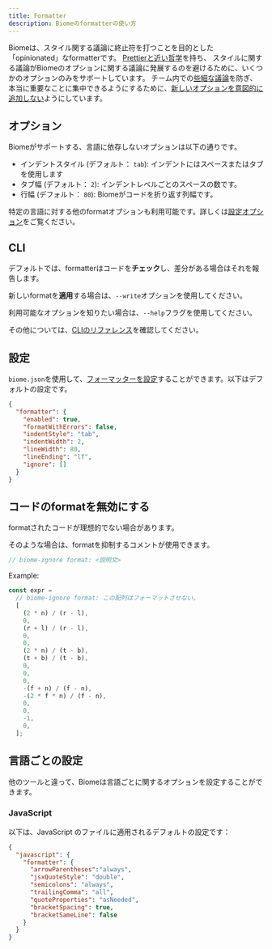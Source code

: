 ```yaml
---
title: Formatter
description: Biomeのformatterの使い方
---
```



Biomeは、スタイル関する議論に終止符を打つことを目的とした「opinionated」なformatterです。
[Prettierと近い哲学](https://prettier.io/docs/en/option-philosophy.html)を持ち、
スタイルに関する議論がBiomeのオプションに関する議論に発展するのを避けるために、いくつかのオプションのみをサポートしています。
チーム内での[些細な議論](https://ja.wikipedia.org/wiki/パーキンソンの凡俗法則)を防ぎ、本当に重要なことに集中できるようにするために、[新しいオプションを意図的に追加しない](https://github.com/prettier/prettier/issues/40)ようにしています。

## オプション

Biomeがサポートする、言語に依存しないオプションは以下の通りです。

- インデントスタイル (デフォルト： `tab`): インデントにはスペースまたはタブを使用します
- タブ幅 (デフォルト： `2`): インデントレベルごとのスペースの数です。
- 行幅 (デフォルト： `80`): Biomeがコードを折り返す列幅です。

特定の言語に対する他のformatオプションも利用可能です。詳しくは[設定オプション](/reference/configuration)をご覧ください。

## CLI

デフォルトでは、formatterはコードを**チェック**し、差分がある場合はそれを報告します。

<PackageManagerBiomeCommand command="format ./src" />

新しいformatを**適用**する場合は、`--write`オプションを使用してください。

<PackageManagerBiomeCommand command="format --write ./src" />

利用可能なオプションを知りたい場合は、`--help`フラグを使用してください。

<PackageManagerBiomeCommand command="format --help" />

その他については、[CLIのリファレンス](/reference/cli#biomeformat)を確認してください。

## 設定

`biome.json`を使用して、[フォーマッターを設定](/reference/configuration/#formatter)することができます。以下はデフォルトの設定です。

```json
{
  "formatter": {
    "enabled": true,
    "formatWithErrors": false,
    "indentStyle": "tab",
    "indentWidth": 2,
    "lineWidth": 80,
    "lineEnding": "lf",
    "ignore": []
  }
}
```

## コードのformatを無効にする

formatされたコードが理想的でない場合があります。

そのような場合は、formatを抑制するコメントが使用できます。

```js
// biome-ignore format: <説明文>
```

Example:

```js
const expr =
  // biome-ignore format: この配列はフォーマットさせない。
  [
    (2 * n) / (r - l),
    0,
    (r + l) / (r - l),
    0,
    0,
    (2 * n) / (t - b),
    (t + b) / (t - b),
    0,
    0,
    0,
    -(f + n) / (f - n),
    -(2 * f * n) / (f - n),
    0,
    0,
    -1,
    0,
  ];
```

## 言語ごとの設定

他のツールと違って、Biomeは言語ごとに関するオプションを設定することができます。

### JavaScript

以下は、JavaScript のファイルに適用されるデフォルトの設定です：

```json title="biome.json"
{
  "javascript": {
    "formatter": {
      "arrowParentheses":"always",
      "jsxQuoteStyle": "double",
      "semicolons": "always",
      "trailingComma": "all",
      "quoteProperties": "asNeeded",
      "bracketSpacing": true,
      "bracketSameLine": false
    }
  }
}
```

